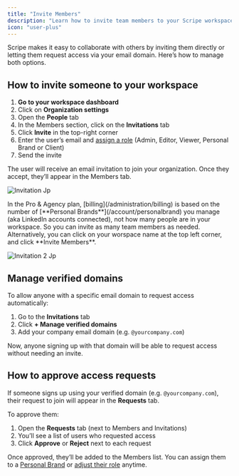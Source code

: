 ```yaml
---
title: "Invite Members"
description: "Learn how to invite team members to your Scripe workspace and manage incoming access requests with a verified domain."
icon: "user-plus"
---
```


Scripe makes it easy to collaborate with others by inviting them directly or letting them request access via your email domain. Here’s how to manage both options.

## How to invite someone to your workspace

1. **Go to your workspace dashboard**
2. Click on **Organization settings**
3. Open the **People** tab
4. In the Members section, click on the **Invitations** tab
5. Click **Invite** in the top-right corner
6. Enter the user’s email and [assign a role](/team-plan/people) (Admin, Editor, Viewer, Personal Brand or Client)
7. Send the invite

The user will receive an email invitation to join your organization. Once they accept, they’ll appear in the Members tab.

![Invitation Jp](/images/invitation.jpg)

<Info>
  In the Pro & Agency plan, [billing](/administration/billing) is based on the number of [**Personal Brands**](/account/personalbrand) you manage (aka LinkedIn accounts connected), not how many people are in your workspace. So you can invite as many team members as needed.
</Info>

<Note>
  Alternatively, you can click on your worspace name at the top left corner, and click **Invite Members**.
</Note>

![Invitation 2 Jp](/images/invitation-2.jpg)

## Manage verified domains

To allow anyone with a specific email domain to request access automatically:

1. Go to the **Invitations** tab
2. Click **\+ Manage verified domains**
3. Add your company email domain (e.g. `@yourcompany.com`)

Now, anyone signing up with that domain will be able to request access without needing an invite.

## How to approve access requests

If someone signs up using your verified domain (e.g. `@yourcompany.com`), their request to join will appear in the **Requests** tab.

To approve them:

1. Open the **Requests** tab (next to Members and Invitations)
2. You’ll see a list of users who requested access
3. Click **Approve** or **Reject** next to each request

Once approved, they’ll be added to the Members list. You can assign them to a [Personal Brand](/account/personalbrand) or [adjust their role](/team-plan/people) anytime.
